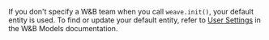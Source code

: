 If you don't specify a W&B team when you call `weave.init()`, your default entity is used. To find or update your default entity, refer to [User Settings](https://docs.wandb.ai/guides/models/app/settings-page/user-settings/#default-team) in the W&B Models documentation.